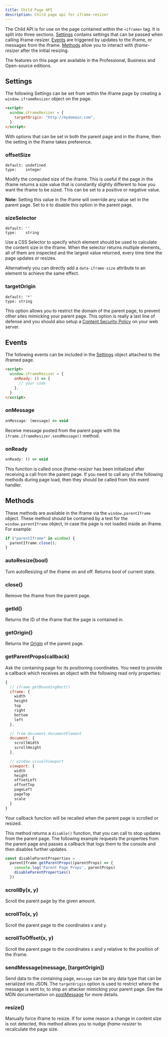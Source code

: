 ```yaml
---
title: Child Page API
description: Child page api for iframe-resizer
---
```


The Child API is for use on the page contained within the `<iframe>` tag. It is split into three sections. 
[Settings](#settings) contains settings that can be passed when calling iframe-resizer. [Events](#events) are 
triggered by updates to the iframe, or messages from the iframe. [Methods](#methods) allow you to interact with 
_iframe-resizer_ after the initial resizing.

<Aside type="note" title="">
  The features on this page are available in the Professional, Business and Open-source editions.
</Aside>

## Settings

The following Settings can be set from within the iframe page by creating a `window.iframeResizer` object on the page.

```html
<script>
  window.iFrameResizer = {
    targetOrigin: "http://mydomain.com",
  }
</script>
```

With options that can be set in both the parent page and in the iframe, then the setting in the iframe takes preference. 

### offsetSize

```
default: undefined
type:    integer
```

Modify the computed size of the iframe. This is useful if the page in the iframe returns a size value that is 
constantly slightly different to how you want the iframe to be sized. This can be set to a positive or
negative value.

**Note:** Setting this value in the iframe will override any value set in the parent page. Set to `0` to disable
this option in the parent page.

### sizeSelector

```
default: ''
type:    string
```

Use a CSS Selector to specify which element should be used to calculate the content size in the iframe. When the
selector returns multiple elements, all of them are inspected and the largest value returned, every time time the 
page updates or resizes.

Alternatively you can directly add a `data-iframe-size` attribute to an element to achieve the same effect.

### targetOrigin

```
default: '*'
type: string
```

This option allows you to restrict the domain of the parent page, to prevent other sites mimicking your 
parent page. This option is really a last line of defense and you should also setup a 
<a href="https://developer.mozilla.org/en-US/docs/Web/HTTP/CSP" target="_blank">Content Security Policy</a> 
on your web server.


## Events

The following events can be included in the [Settings](#settings) object attached to the iframed page.

```html
<script>
  window.iFrameResizer = {
    onReady: () => {
      // your code
    },
  }
</script>
```

### onMessage
```js
onMessage: (message) => void
```

Receive message posted from the parent page with the `iframe.iframeResizer.sendMessage()` method.

### onReady
```js
onReady: () => void
```

This function is called once _iframe-resizer_ has been initialized after receiving a call from the parent 
page. If you need to call any of the following methods during page load, then they should be called from 
this event handler.

## Methods

These methods are available in the iframe via the `window.parentIframe` object. These method should be
contained by a test for the `window.parentIframe` object, in case the page is not loaded inside an iframe. 
For example:

```js
if ("parentIframe" in window) {
  parentIframe.close();
}
```

### autoResize(<span class="args">bool</span>)

Turn autoResizing of the iframe on and off. Returns bool of current state.

### close()

Remove the iframe from the parent page.

### getId()

Returns the ID of the iframe that the page is contained in.

### getOrigin()

Returns the [Origin](https://developer.mozilla.org/en-US/docs/Glossary/Origin) of the parent page.

### getParentProps(<span class="args">callback</span>)

Ask the containing page for its positioning coordinates. You need to provide a callback which receives an 
object with the following read only properties:

```js
{
  // iframe.getBoundingRect()
  iframe: {
    width
    height
    top
    right
    bottom
    left
  },

  // from document.documentElement
  document: {
    scrollWidth
    scrollHeight
  },

  // window.visualViewport
  viewport: {
    width
    height
    offsetLeft
    offsetTop
    pageLeft
    pageTop
    scale
  }
}
```

Your callback function will be recalled when the parent page is scrolled or resized.

This method returns a `disable()` function, that you can call to stop updates from
the parent page. The following example requests the properties from the parent page
and passes a callback that logs them to the console and then disables further updates.

```js
const disableParentProperties = 
  parentIframe.getParentProps((parentProps) => {
    console.log('Parent Page Props', parentProps)
    disableParentProperties()
  })
```

### scrollBy(<span class="args">x, y</span>)

Scroll the parent page by the given amount.

### scrollTo(<span class="args">x, y</span>)

Scroll the parent page to the coordinates x and y.

### scrollToOffset(<span class="args">x, y</span>)

Scroll the parent page to the coordinates x and y relative to the position of the iframe.

### sendMessage(<span class="args">message, [targetOrigin]</span>)

Send data to the containing page, `message` can be any data type that can be serialized into JSON. 
The `targetOrigin` option is used to restrict where the message is sent to; to stop an attacker
mimicking your parent page. See the MDN documentation on 
[postMessage](https://developer.mozilla.org/en-US/docs/Web/API/Window.postMessage) for more details.

### resize()

Manually force iframe to resize. If for some reason a change in content size is not detected, this 
method allows you to nudge _iframe-resizer_ to recalculate the page size.

<FeedbackComponent />
